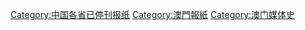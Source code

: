 [[Category:中国各省已停刊报纸|Category:中国各省已停刊报纸]]
[[Category:澳門報紙|Category:澳門報紙]]
[[Category:澳门媒体史|Category:澳门媒体史]]